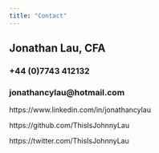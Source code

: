 ```yaml
---
title: "Contact"
---
```


## Jonathan Lau, CFA

### +44 (0)7743 412132
### jonathancylau@hotmail.com


https://www.linkedin.com/in/jonathancylau</br>

https://github.com/ThisIsJohnnyLau</br>

https://twitter.com/ThisIsJohnnyLau</br>
